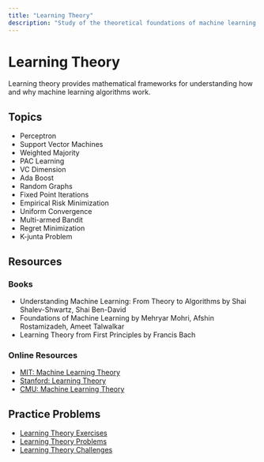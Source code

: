 ```yaml
---
title: "Learning Theory"
description: "Study of the theoretical foundations of machine learning algorithms"
---
```


# Learning Theory

Learning theory provides mathematical frameworks for understanding how and why machine learning algorithms work.

## Topics

- Perceptron
- Support Vector Machines
- Weighted Majority
- PAC Learning
- VC Dimension
- Ada Boost
- Random Graphs
- Fixed Point Iterations
- Empirical Risk Minimization
- Uniform Convergence
- Multi-armed Bandit
- Regret Minimization
- K-junta Problem

## Resources

### Books

- Understanding Machine Learning: From Theory to Algorithms by Shai Shalev-Shwartz, Shai Ben-David
- Foundations of Machine Learning by Mehryar Mohri, Afshin Rostamizadeh, Ameet Talwalkar
- Learning Theory from First Principles by Francis Bach

### Online Resources

- [MIT: Machine Learning Theory](https://ocw.mit.edu/courses/electrical-engineering-and-computer-science/6-867-machine-learning-fall-2006/)
- [Stanford: Learning Theory](https://www.coursera.org/learn/learning-theory)
- [CMU: Machine Learning Theory](https://www.cs.cmu.edu/~ninamf/courses/MLT/)

## Practice Problems

- [Learning Theory Exercises](https://www.cs.cornell.edu/courses/cs4780/2018sp/)
- [Learning Theory Problems](https://www.cs.cmu.edu/~ninamf/courses/MLT/)
- [Learning Theory Challenges](https://www.coursera.org/learn/learning-theory) 
